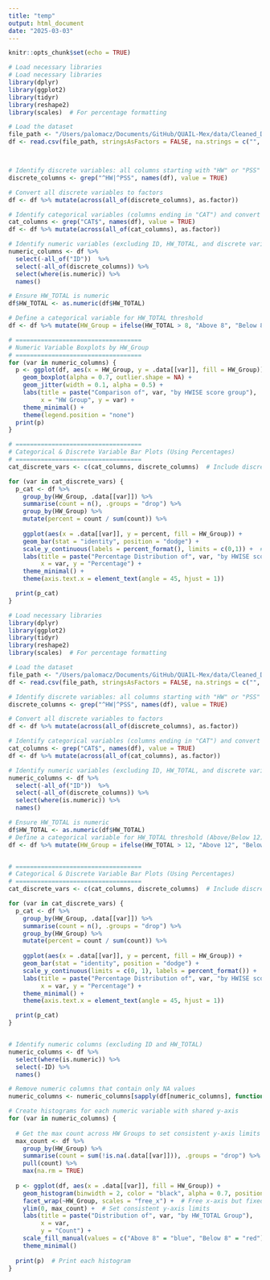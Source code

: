 ```yaml
---
title: "temp"
output: html_document
date: "2025-03-03"
---
```


```r
knitr::opts_chunk$set(echo = TRUE)
```

```r
# Load necessary libraries
# Load necessary libraries
library(dplyr)
library(ggplot2)
library(tidyr)
library(reshape2)
library(scales)  # For percentage formatting

# Load the dataset
file_path <- "/Users/palomacz/Documents/GitHub/QUAIL-Mex/data/Cleaned_Dataset_Screening_HWISE_PSS.csv"
df <- read.csv(file_path, stringsAsFactors = FALSE, na.strings = c("", "N/A", "NA", "pending"))



# Identify discrete variables: all columns starting with "HW" or "PSS"
discrete_columns <- grep("^HW|^PSS", names(df), value = TRUE)

# Convert all discrete variables to factors
df <- df %>% mutate(across(all_of(discrete_columns), as.factor))

# Identify categorical variables (columns ending in "CAT") and convert them to factors
cat_columns <- grep("CAT$", names(df), value = TRUE)
df <- df %>% mutate(across(all_of(cat_columns), as.factor))

# Identify numeric variables (excluding ID, HW_TOTAL, and discrete variables)
numeric_columns <- df %>%
  select(-all_of("ID"))  %>%
  select(-all_of(discrete_columns)) %>%
  select(where(is.numeric)) %>%
  names()

# Ensure HW_TOTAL is numeric
df$HW_TOTAL <- as.numeric(df$HW_TOTAL)

# Define a categorical variable for HW_TOTAL threshold
df <- df %>% mutate(HW_Group = ifelse(HW_TOTAL > 8, "Above 8", "Below 8"))

# ===================================
# Numeric Variable Boxplots by HW_Group
# ===================================
for (var in numeric_columns) {
  p <- ggplot(df, aes(x = HW_Group, y = .data[[var]], fill = HW_Group)) +
    geom_boxplot(alpha = 0.7, outlier.shape = NA) +
    geom_jitter(width = 0.1, alpha = 0.5) +
    labs(title = paste("Comparison of", var, "by HWISE score group"),
         x = "HW Group", y = var) +
    theme_minimal() +
    theme(legend.position = "none")
  print(p)
}

# ===================================
# Categorical & Discrete Variable Bar Plots (Using Percentages)
# ===================================
cat_discrete_vars <- c(cat_columns, discrete_columns)  # Include discrete variables

for (var in cat_discrete_vars) {
  p_cat <- df %>%
    group_by(HW_Group, .data[[var]]) %>%
    summarise(count = n(), .groups = "drop") %>%
    group_by(HW_Group) %>%
    mutate(percent = count / sum(count)) %>%
    
    ggplot(aes(x = .data[[var]], y = percent, fill = HW_Group)) +
    geom_bar(stat = "identity", position = "dodge") +
    scale_y_continuous(labels = percent_format(), limits = c(0,1)) +  # Format y-axis as percentages
    labs(title = paste("Percentage Distribution of", var, "by HWISE score group"),
         x = var, y = "Percentage") +
    theme_minimal() +
    theme(axis.text.x = element_text(angle = 45, hjust = 1))

  print(p_cat)
}

```


```r

# Load necessary libraries
library(dplyr)
library(ggplot2)
library(tidyr)
library(reshape2)
library(scales)  # For percentage formatting

# Load the dataset
file_path <- "/Users/palomacz/Documents/GitHub/QUAIL-Mex/data/Cleaned_Dataset_Screening_HWISE_PSS.csv"
df <- read.csv(file_path, stringsAsFactors = FALSE, na.strings = c("", "N/A", "NA", "pending"))

# Identify discrete variables: all columns starting with "HW" or "PSS"
discrete_columns <- grep("^HW|^PSS", names(df), value = TRUE)

# Convert all discrete variables to factors
df <- df %>% mutate(across(all_of(discrete_columns), as.factor))

# Identify categorical variables (columns ending in "CAT") and convert them to factors
cat_columns <- grep("CAT$", names(df), value = TRUE)
df <- df %>% mutate(across(all_of(cat_columns), as.factor))

# Identify numeric variables (excluding ID, HW_TOTAL, and discrete variables)
numeric_columns <- df %>%
  select(-all_of("ID"))  %>%
  select(-all_of(discrete_columns)) %>%
  select(where(is.numeric)) %>%
  names()

# Ensure HW_TOTAL is numeric
df$HW_TOTAL <- as.numeric(df$HW_TOTAL)
# Define a categorical variable for HW_TOTAL threshold (Above/Below 12)
df <- df %>% mutate(HW_Group = ifelse(HW_TOTAL > 12, "Above 12", "Below 12"))


# ===================================
# Categorical & Discrete Variable Bar Plots (Using Percentages)
# ===================================
cat_discrete_vars <- c(cat_columns, discrete_columns)  # Include discrete variables

for (var in cat_discrete_vars) {
  p_cat <- df %>%
    group_by(HW_Group, .data[[var]]) %>%
    summarise(count = n(), .groups = "drop") %>%
    group_by(HW_Group) %>%
    mutate(percent = count / sum(count)) %>%
    
    ggplot(aes(x = .data[[var]], y = percent, fill = HW_Group)) +
    geom_bar(stat = "identity", position = "dodge") +
    scale_y_continuous(limits = c(0, 1), labels = percent_format()) +  # Set y-axis from 0 to 1
    labs(title = paste("Percentage Distribution of", var, "by HWISE score group"),
         x = var, y = "Percentage") +
    theme_minimal() +
    theme(axis.text.x = element_text(angle = 45, hjust = 1))

  print(p_cat)
}


# Identify numeric columns (excluding ID and HW_TOTAL)
numeric_columns <- df %>%
  select(where(is.numeric)) %>%
  select(-ID) %>%
  names()

# Remove numeric columns that contain only NA values
numeric_columns <- numeric_columns[sapply(df[numeric_columns], function(x) !all(is.na(x)))]

# Create histograms for each numeric variable with shared y-axis
for (var in numeric_columns) {
  
  # Get the max count across HW Groups to set consistent y-axis limits
  max_count <- df %>%
    group_by(HW_Group) %>%
    summarise(count = sum(!is.na(.data[[var]])), .groups = "drop") %>%
    pull(count) %>%
    max(na.rm = TRUE)
  
  p <- ggplot(df, aes(x = .data[[var]], fill = HW_Group)) +
    geom_histogram(binwidth = 2, color = "black", alpha = 0.7, position = "identity") +
    facet_wrap(~HW_Group, scales = "free_x") +  # Free x-axis but fixed y-axis
    ylim(0, max_count) +  # Set consistent y-axis limits
    labs(title = paste("Distribution of", var, "by HW_TOTAL Group"),
         x = var,
         y = "Count") +
    scale_fill_manual(values = c("Above 8" = "blue", "Below 8" = "red")) +
    theme_minimal()
  
  print(p)  # Print each histogram
}


```


